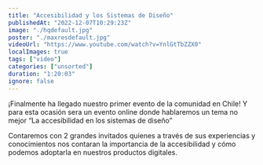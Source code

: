 ```yaml
---
title: "Accesibilidad y los Sistemas de Diseño"
publishedAt: "2022-12-07T10:29:23Z"
image: "./hqdefault.jpg"
poster: "./maxresdefault.jpg"
videoUrl: "https://www.youtube.com/watch?v=YnlGtTbZZX0"
localImages: true
tags: ["video"]
categories: ["unsorted"]
duration: "1:20:03"
ignore: false
---
```

¡Finalmente ha llegado nuestro primer evento de la comunidad en Chile! Y para esta ocasión sera un evento online donde hablaremos un tema no mejor “La accesibilidad en los sistemas de diseño”

Contaremos con 2 grandes invitados quienes a través de sus experiencias y conocimientos nos contaran la importancia de la accesibilidad y cómo podemos adoptarla en nuestros productos digitales.

